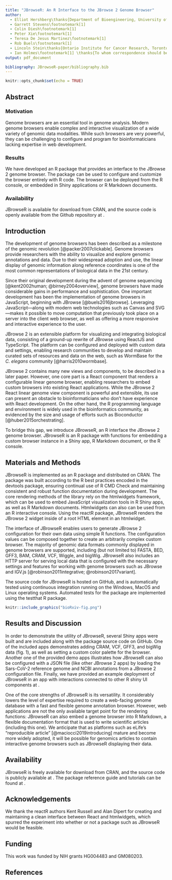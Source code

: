 ```yaml
---
title: "JBrowseR: An R Interface to the JBrowse 2 Genome Browser"
author: 
  - Elliot Hershberg\thanks{Department of Bioengineering, University of California, Berkeley, Berkeley, CA 94720, USA}
  - Garrett Stevens\footnotemark[1]
  - Colin Diesh\footnotemark[1]
  - Peter Xie\footnotemark[1]
  - Teresa De Jesus Martinez\footnotemark[1]
  - Rob Buels\footnotemark[1]
  - Lincoln Stein\thanks{Ontario Institute for Cancer Research, Toronto, ON M5G 0A3, Canada}
  - Ian Holmes\footnotemark[1] \thanks{To whom correspondence should be addressed. Email \href{mailto:ihh@berkeley.edu}{ihh@berkeley.edu}}
output: pdf_document

bibliography: JBrowseR-paper/bibliography.bib
---
```


```r
knitr::opts_chunk$set(echo = TRUE)
```

## Abstract

### Motivation

Genome browsers are an essential tool in genome analysis. 
Modern genome browsers enable complex and interactive visualization of a wide variety of genomic data modalities. 
While such browsers are very powerful, they can be challenging to configure and program for bioinformaticians lacking expertise in web development.

### Results

We have developed an R package that provides an interface to the JBrowse 2 genome browser. 
The package can be used to configure and customize the browser entirely with R code. 
The browser can be deployed from the R console, or embedded in Shiny applications or R Markdown documents.

### Availability

JBrowseR is available for download from CRAN, and the source code is openly available from the Github repository at \href{https://github.com/GMOD/JBrowseR/}{https://github.com/GMOD/JBrowseR/}. 

## Introduction

The development of genome browsers has been described as a milestone of the
genomic revolution [@packer2007clickable].
Genome browsers provide researchers with the ability to visualize and explore genomic annotations and
data.
Due to their widespread adoption and use, the linear display of genomic information along reference coordinates
is one of the most common representations of biological data in the 21st century.

Since their original development during the advent of genome sequencing [@kent2002human; @birney2004overview],
genome browsers have made considerable gains in performance and sophistication.
One important development has been the implementation of genome browsers in JavaScript, beginning with
JBrowse [@buels2016jbrowse].
Leveraging JavaScript---along with modern web technologies such as Canvas and SVG---makes it possible to move computation that previously took
place on a server into the client web browser, as well as offering a more responsive and
interactive experience to the user.

JBrowse 2 is an extensible platform for visualizing and integrating biological data,
consisting of a ground-up rewrite of JBrowse using ReactJS and TypeScript.
The platform can be configured and deployed with custom data and settings,
enabling research communities to develop and maintain curated sets of resources and data on 
the web, such as WormBase for the *C. elegans* community [@harris2010wormbase].

JBrowse 2 contains many new views and components, to be described in a later paper.
However, one core part is a React component that renders a configurable
linear genome browser, enabling researchers to embed custom browsers into existing React applications.
While the JBrowse 2 React linear genome view component is powerful and extensible, its use can
present an obstacle to bioinformaticians who don't have experience with React development.
On the other hand, the R programming language and environment is widely used in the bioinformatics community, 
as evidenced by the size and usage of efforts such as Bioconductor [@huber2015orchestrating].

To bridge this gap, we introduce JBrowseR, an R interface the JBrowse 2 genome browser. 
JBrowseR is an R package with functions for embedding a custom browser instance in a Shiny app, 
R Markdown document, or the R console.

## Materials and Methods

JBrowseR is implemented as an R package and distributed on CRAN.
The package was built according to the R best practices encoded in the devtools package,
ensuring continual use of R CMD Check and maintaining consistent and robust function documentation
during development.
The core rendering methods of the library rely on the htmlwidgets framework, which
can be used to embed JavaScript visualization tools in R Shiny apps, as well as R
Markdown documents. 
Htmlwidgets can also can be used from an R interactive console.
Using the reactR package, JBrowseR renders the JBrowse 2 widget inside of a root HTML
element in an htmlwidget.

The interface of JBrowseR enables users to generate JBrowse 2 configuration for their
own data using simple R functions. 
The configuration values can be composed together to create an arbitrarily
complex custom browser. The majority of genomic data formats
commonly displayed in genome browsers are supported,
including (but not limited to) FASTA, BED, GFF3, BAM, CRAM, VCF, Wiggle, and bigWig.
JBrowseR also includes an HTTP server for serving local data that is configured with
the necessary settings and features for working with genome browsers such as JBrowse
and IGV.js [@robinson2011integrative; @robinson2017variant].

The source code for JBrowseR is hosted on GitHub, and is automatically tested using
continuous integration running on the Windows, MacOS and Linux operating systems.
Automated tests for the package are implemented using the testthat R package.

```r
knitr::include_graphics("bioRxiv-fig.png")
```

## Results and Discussion

In order to demonstrate the utility of JBrowseR, several Shiny apps were built and are included along
with the package source code on GitHub. 
One of the included apps demonstrates adding CRAM, VCF, GFF3, and bigWig data (fig. 1), as well as 
setting a custom color palette for the browser.
Another one of the provided demo apps illustrates how JBrowseR can also be configured with a JSON
file (like other JBrowse 2 apps) by loading the Sars-CoV-2 reference genome and NCBI annotations
from a JBrowse 2 configuration file.
Finally, we have provided an example deployment of JBrowseR in an app with interactions connected to
other R shiny UI components at 
\href{https://elliothershberg.shinyapps.io/sars-cov-2-spike-mutations/}{https://elliothershberg.shinyapps.io/sars-cov-2-spike-mutations/}.

One of the core strengths of JBrowseR is its versatility. 
It considerably lowers the level of expertise required to
create a web-facing genome database with a fast and flexible genome annotation browser.
However, web applications are not the only available target point for the
rendering functions: JBrowseR can also embed a genome browser into R Markdown, a flexible documentation format
that is used to write scientific articles (including this one).
We anticipate that as platforms such as eLife's "reproducible article" [@maciocci2019introducing] mature
and become more widely adopted, it will be possible for genomics articles to contain interactive
genome browsers such as JBrowseR displaying their data.

## Availability

JBrowseR is freely available for download from CRAN, and the source code is publicly available at
\href{https://github.com/GMOD/JBrowseR/}{https://github.com/GMOD/JBrowseR/}. 
The package reference guide and tutorials can be found at
\href{https://gmod.github.io/JBrowseR/}{https://gmod.github.io/JBrowseR/}.

## Acknowledgements

We thank the reactR authors Kent Russell and Alan Dipert for creating and maintaining a clean interface
between React and htmlwidgets, which spurred the experiment into whether or not a package such as JBrowseR
would be feasible.

## Funding

This work was funded by NIH grants HG004483 and GM080203.

## References

